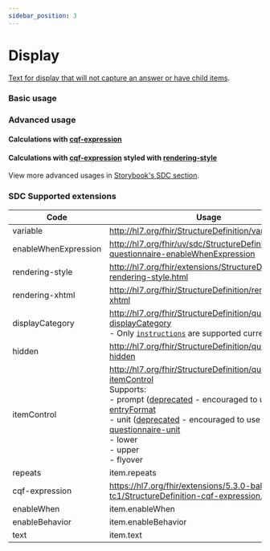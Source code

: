 ```yaml
---
sidebar_position: 3
---
```



# Display

[Text for display that will not capture an answer or have child items](http://www.hl7.org/fhir/r4/codesystem-item-type.html#item-type-display).

### Basic usage

<IframeContainer storyId="itemtype-display--display-basic" initialHeight={120} />

### Advanced usage

#### Calculations with [cqf-expression](/docs/sdc/calculations#cqf-expression)

<IframeContainer storyId="sdc-10-1-3-behavior-calculations-cqfexpression-calculations--display-calculation-basic" initialHeight={280} />

#### Calculations with [cqf-expression](/docs/sdc/calculations#cqf-expression) styled with [rendering-style](/docs/sdc/advanced/display#rendering-style)

<IframeContainer storyId="sdc-10-1-3-behavior-calculations-cqfexpression-calculations--display-calculation-styled" initialHeight={280} />

View more advanced usages in [Storybook's SDC section](https://smartforms.csiro.au/storybook/?path=/docs/sdc-overview--docs).

### SDC Supported extensions

| Code                 | Usage                                                                                                                                                                                                                                                                                                                                                                                                                                                                                                                                               |
|----------------------|-----------------------------------------------------------------------------------------------------------------------------------------------------------------------------------------------------------------------------------------------------------------------------------------------------------------------------------------------------------------------------------------------------------------------------------------------------------------------------------------------------------------------------------------------------|
| variable             | http://hl7.org/fhir/StructureDefinition/variable                                                                                                                                                                                                                                                                                                                                                                                                                                                                                                    |
| enableWhenExpression | http://hl7.org/fhir/uv/sdc/StructureDefinition/sdc-questionnaire-enableWhenExpression                                                                                                                                                                                                                                                                                                                                                                                                                                                               |
| rendering-style      | http://hl7.org/fhir/extensions/StructureDefinition-rendering-style.html                                                                                                                                                                                                                                                                                                                                                                                                                                                                             |
| rendering-xhtml      | http://hl7.org/fhir/StructureDefinition/rendering-xhtml                                                                                                                                                                                                                                                                                                                                                                                                                                                                                             |
| displayCategory      | http://hl7.org/fhir/StructureDefinition/questionnaire-displayCategory<br/>- Only [`instructions`](https://hl7.org/fhir/extensions/CodeSystem-questionnaire-display-category.html) are supported currently.                                                                                                                                                                                                                                                                                                                                          |
| hidden               | http://hl7.org/fhir/StructureDefinition/questionnaire-hidden                                                                                                                                                                                                                                                                                                                                                                                                                                                                                        |
| itemControl          | http://hl7.org/fhir/StructureDefinition/questionnaire-itemControl<br/>Supports:<br/>- prompt ([deprecated](https://hl7.org/fhir/extensions/CodeSystem-questionnaire-item-control.html) - encouraged to use [entryFormat](http://hl7.org/fhir/uv/sdc/rendering.html#entryFormat) <br/>- unit ([deprecated](https://hl7.org/fhir/extensions/CodeSystem-questionnaire-item-control.html) - encouraged to use [questionnaire-unit](https://hl7.org/fhir/extensions/StructureDefinition-questionnaire-unit.html)<br/>- lower <br/>- upper <br/>- flyover |
| repeats              | item.repeats                                                                                                                                                                                                                                                                                                                                                                                                                                                                                                                                        |
| cqf-expression       | https://hl7.org/fhir/extensions/5.3.0-ballot-tc1/StructureDefinition-cqf-expression.html                                                                                                                                                                                                                                                                                                                                                                                                                                                            |
| enableWhen           | item.enableWhen                                                                                                                                                                                                                                                                                                                                                                                                                                                                                                                                     |
| enableBehavior       | item.enableBehavior                                                                                                                                                                                                                                                                                                                                                                                                                                                                                                                                 |
| text                 | item.text                                                                                                                                                                                                                                                                                                                                                                                                                                                                                                                                           |
